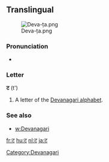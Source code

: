 {{also|द|ढ|ਟ}}
==Translingual==
[[File:Deva-ṭa.png|thumb]]

===Pronunciation===
* {{IPA|/ʈə/}}

===Letter===
'''ट''' (t')

# A letter of the [[Devanagari alphabet]].

===See also===
* [[w:Devanagari]]

[[Category:Devanagari]]

[[fr:ट]]
[[hu:ट]]
[[nl:ट]]
[[ja:ट]]
